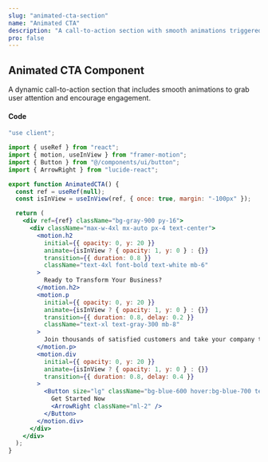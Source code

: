 ```yaml
---
slug: "animated-cta-section"
name: "Animated CTA"
description: "A call-to-action section with smooth animations triggered on scroll."
pro: false
---
```



## Animated CTA Component

A dynamic call-to-action section that includes smooth animations to grab user attention and encourage engagement.

<AnimatedCTA />

#### Code

```jsx
"use client";

import { useRef } from "react";
import { motion, useInView } from "framer-motion";
import { Button } from "@/components/ui/button";
import { ArrowRight } from "lucide-react";

export function AnimatedCTA() {
  const ref = useRef(null);
  const isInView = useInView(ref, { once: true, margin: "-100px" });

  return (
    <div ref={ref} className="bg-gray-900 py-16">
      <div className="max-w-4xl mx-auto px-4 text-center">
        <motion.h2
          initial={{ opacity: 0, y: 20 }}
          animate={isInView ? { opacity: 1, y: 0 } : {}}
          transition={{ duration: 0.8 }}
          className="text-4xl font-bold text-white mb-6"
        >
          Ready to Transform Your Business?
        </motion.h2>
        <motion.p
          initial={{ opacity: 0, y: 20 }}
          animate={isInView ? { opacity: 1, y: 0 } : {}}
          transition={{ duration: 0.8, delay: 0.2 }}
          className="text-xl text-gray-300 mb-8"
        >
          Join thousands of satisfied customers and take your company to the next level.
        </motion.p>
        <motion.div
          initial={{ opacity: 0, y: 20 }}
          animate={isInView ? { opacity: 1, y: 0 } : {}}
          transition={{ duration: 0.8, delay: 0.4 }}
        >
          <Button size="lg" className="bg-blue-600 hover:bg-blue-700 text-white">
            Get Started Now
            <ArrowRight className="ml-2" />
          </Button>
        </motion.div>
      </div>
    </div>
  );
}
